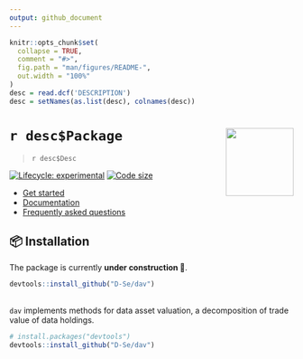 ```yaml
---
output: github_document
---
```


<!-- README.md is generated from README.Rmd. Please edit that file -->

```r
knitr::opts_chunk$set(
  collapse = TRUE,
  comment = "#>",
  fig.path = "man/figures/README-",
  out.width = "100%"
)
desc = read.dcf('DESCRIPTION')
desc = setNames(as.list(desc), colnames(desc))
```

# `r desc$Package` <img src="man/figures/logo.png" align="right" alt="" width="120"/>

> `r desc$Desc`

<!-- badges: start -->
[![Lifecycle: experimental](https://img.shields.io/badge/lifecycle-experimental-orange.svg)](https://lifecycle.r-lib.org/articles/stages.html#experimental)
[![Code size](https://img.shields.io/github/languages/code-size/D-Se/dav.svg)](https://github.com/D-Se/dav)
<!-- badges: end -->

<div id='tldr'>
 
* [Get started][]
* [Documentation][]
* [Frequently asked questions][FAQ]

</div>

## 📦 Installation

The package is currently **under construction 🚧**. 

``` r
devtools::install_github("D-Se/dav")
```
## 
`dav` implements methods for data asset valuation, a decomposition of trade value
of data holdings.
``` r
# install.packages("devtools")
devtools::install_github("D-Se/dav")
```

[Get started]: https://google.com
[Documentation]: https://google.com
[FAQ]: https://google.com
